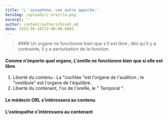 ```yaml
---
title: 'L''acouphène, une autre appoche.'
heroImg: /uploads/L'oreille.png
excerpt: ''
author: content/authors/Kindt.md
date: 2023-06-26T22:00:00.000Z
---
```


<BlockQuote authorName="">
  #### Un organe ne fonctionne bien que s'il est libre ; dès qu'il y a contrainte, il y a        perturbation de la fonction.
</BlockQuote>

<Space height={50} />

#### Comme n'importe quel organe, L'oreille ne fonctionne bien que si elle est libre.

<Space height={20} />

1. Liberté du contenu : La "cochlée "est l'organe de l'audition ; le "vestibule" est l'organe de l'équilibre.
2. Liberté du contenant, l'os de l'oreille, le " Temporal ".

<Space height={30} />

#### &#x20;Le médecin ORL s'intéressera au contenu

#### L'ostéopathe s'intéressera au contenant

